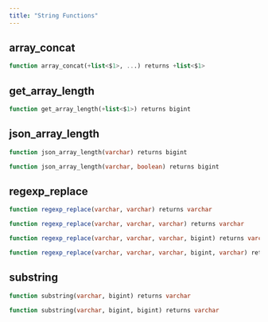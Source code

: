 ```yaml
---
title: "String Functions"
---
```


## array_concat
```sql
function array_concat(+list<$1>, ...) returns +list<$1>
```


## get_array_length
```sql
function get_array_length(+list<$1>) returns bigint
```


## json_array_length
```sql
function json_array_length(varchar) returns bigint
```


```sql
function json_array_length(varchar, boolean) returns bigint
```


## regexp_replace
```sql
function regexp_replace(varchar, varchar) returns varchar
```


```sql
function regexp_replace(varchar, varchar, varchar) returns varchar
```


```sql
function regexp_replace(varchar, varchar, varchar, bigint) returns varchar
```


```sql
function regexp_replace(varchar, varchar, varchar, bigint, varchar) returns varchar
```


## substring
```sql
function substring(varchar, bigint) returns varchar
```


```sql
function substring(varchar, bigint, bigint) returns varchar
```



